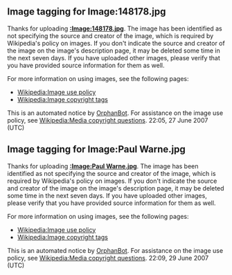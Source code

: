 <article id="11982203" title=User talk:Jevonsxi>
	<talkpage id="11982203" title="User talk:Jevonsxi">

==Image tagging for Image:148178.jpg==
Thanks for uploading '''[[:Image:148178.jpg]]'''. The image has been identified as not specifying the source and creator of the image, which is required by Wikipedia's policy on images. If you don't indicate the source and creator of the image on the image's description page, it may be deleted some time in the next seven days. If you have uploaded other images, please verify that you have provided source information for them as well.

For more information on using images, see the following pages:
* [[Wikipedia:Image use policy]]
* [[Wikipedia:Image copyright tags]]

This is an automated notice by [[User:OrphanBot|OrphanBot]]. For assistance on the image use policy, see [[Wikipedia:Media copyright questions]]. 22:05, 27 June 2007 (UTC)
==Image tagging for Image:Paul Warne.jpg==
Thanks for uploading '''[[:Image:Paul Warne.jpg]]'''. The image has been identified as not specifying the source and creator of the image, which is required by Wikipedia's policy on images. If you don't indicate the source and creator of the image on the image's description page, it may be deleted some time in the next seven days. If you have uploaded other images, please verify that you have provided source information for them as well.

For more information on using images, see the following pages:
* [[Wikipedia:Image use policy]]
* [[Wikipedia:Image copyright tags]]

This is an automated notice by [[User:OrphanBot|OrphanBot]]. For assistance on the image use policy, see [[Wikipedia:Media copyright questions]]. 22:09, 29 June 2007 (UTC)
	</talkpage>
</article>